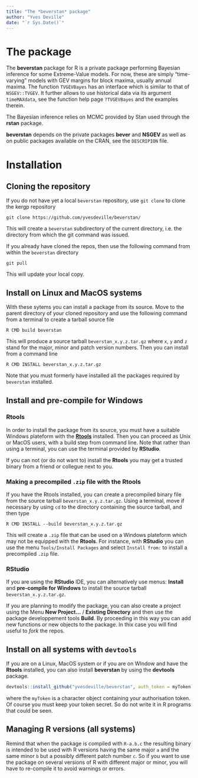 ```yaml
---
title: "The *beverstan* package"
author: "Yves Deville"
date: "`r Sys.Date()`"
---
```


# The package

The **beverstan** package for R is a private package performing
Bayesian inference for some Extreme-Value models. For now, these are
simply "time-varying" models with GEV margins for block maxima,
usually annual maxima. The function `TVGEVBayes` has an interface
which is similar to that of `NSGEV::TVGEV`. It further allows to use
historical data via its argument `timeMAXdata`, see the function help
page `?TVGEVBayes` and the examples therein.

The Bayesian inference relies on MCMC provided by Stan used through the
**rstan** package.       

**beverstan** depends on the private packages **bever** and **NSGEV**
as well as on public packages available on the CRAN, see the
`DESCRIPION` file.

# Installation
  
## Cloning the repository

If you do not have yet a local `beverstan` repository, use `git clone`
to clone the kergp repository

`git clone https://github.com/yvesdeville/beverstan/`

This will create a `beverstan` subdirectory of the current directory,
i.e. the directory from which the git command was issued.

If you already have cloned the repos, then use the following command
from within the `beverstan` directory
   
`git pull`

This will update your local copy.
        
## Install on Linux and MacOS systems

With these sytems you can install a package from its source. Move to
the parent directory of your cloned repository and use the following
command from a terminal to create a tarball source file

`R CMD build beverstan`

This will produce a source tarball `beverstan_x.y.z.tar.gz` where `x`, `y`
and `z` stand for the major, minor and patch version numbers. Then you
can install from a command line

`R CMD INSTALL beverstan_x.y.z.tar.gz`

Note that you must formerly have installed all the packages required by
`beverstan` installed.


## Install and pre-compile for Windows

### Rtools
	   
In order to install the package from its source, you must have a
suitable Windows plateform with the
[**Rtools**](https://cran.r-project.org/bin/windows/Rtools/)
installed. Then you can proceed as Unix or MacOS users, with a build
step from command line. Note that rather than using a terminal, you
can use the terminal provided by **RStudio**.

If you can not (or do not want to) install the **Rtools** you may get
a trusted binary from a friend or collegue next to you.

### Making a precompiled `.zip` file  with the Rtools
    
If you have the Rtools installed, you can create a precompiled binary
file from the source tarball `beverstan_x.y.z.tar.gz`.  Using a
terminal, move if necessary by using `cd` to the directory containing
the source tarball, and then type

`R CMD INSTALL --build beverstan_x.y.z.tar.gz`

This will create a `.zip` file that can be used on a Windows plateform
which may not be equipped with the **Rtools**. For instance, with
**RStudio** you can use the menu `Tools/Install Packages` and select
`Install from:` to install a precompiled `.zip` file.

### RStudio	 
	 
If you are using the **RStudio** IDE, you can alternatively use menus:
**Install** and **pre-compile for Windows** to install the source
tarball `beverstan_x.y.z.tar.gz`.

If you are planning to modify the package, you can also create a project using
the Menu **New Project...** / **Existing Directory** and then use the
package developpement tools **Build**. By proceeding in this way you
can add new functions or new objects to the package. In thix case you will
find useful to *fork* the repos.

## Install on all systems with `devtools`

If you are on a Linux, MacOS system or if you are on WIndow and have
the **Rtools** installed, you can also install **beverstan** by using the
**devtools** package.

```r
devtools::install_github("yvesdeville/beverstan", auth_token = myToken)
```	     
where the `myToken` is a character object containing your
authorisation token. Of course you must keep your token secret. So do
not write it in R programs that could be seen.
    
## Managing R versions (all systems)

Remind that when the package is compiled with `R-a.b.c` the resulting
binary is intended to be used with R versions having the same major
`a` and the same minor `b` but a possibly different patch number
`c`. So if you want to use the package on several versions of R with different
major or minor, you will have to re-compile it to avoid warnings or errors.
 